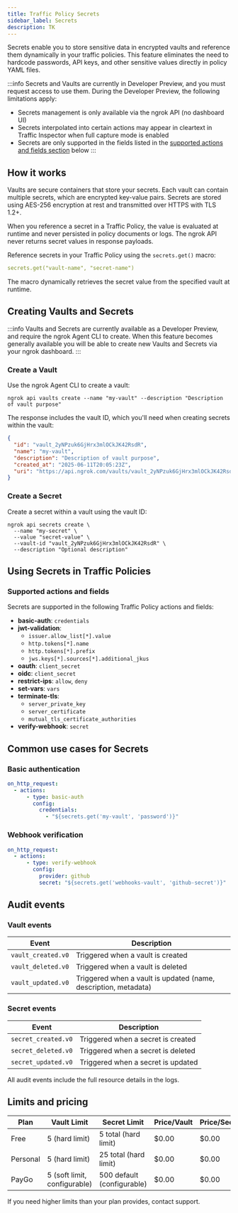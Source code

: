 ```yaml
---
title: Traffic Policy Secrets
sidebar_label: Secrets
description: TK
---
```


Secrets enable you to store sensitive data in encrypted vaults and reference them dynamically in your traffic policies.
This feature eliminates the need to hardcode passwords, API keys, and other sensitive values directly in policy YAML files.

:::info
Secrets and Vaults are currently in Developer Preview, and you must request access to use them.
During the Developer Preview, the following limitations apply:

- Secrets management is only available via the ngrok API (no dashboard UI)
- Secrets interpolated into certain actions may appear in cleartext in Traffic Inspector when full capture mode is enabled
- Secrets are only supported in the fields listed in the [supported actions and fields section](#supported-actions-and-fields) below
:::

## How it works

Vaults are secure containers that store your secrets.
Each vault can contain multiple secrets, which are encrypted key-value pairs.
Secrets are stored using AES-256 encryption at rest and transmitted over HTTPS with TLS 1.2+.

When you reference a secret in a Traffic Policy, the value is evaluated at runtime and never persisted in policy documents or logs.
The ngrok API never returns secret values in response payloads.

Reference secrets in your Traffic Policy using the `secrets.get()` macro:

```yaml
secrets.get("vault-name", "secret-name")
```

The macro dynamically retrieves the secret value from the specified vault at runtime.

## Creating Vaults and Secrets

:::info
Vaults and Secrets are currently available as a Developer Preview, and require the ngrok Agent CLI to create.
When this feature becomes generally available you will be able to create new Vaults and Secrets via your ngrok dashboard.
:::

### Create a Vault

Use the ngrok Agent CLI to create a vault:

```shell
ngrok api vaults create --name "my-vault" --description "Description of vault purpose"
```

The response includes the vault ID, which you'll need when creating secrets within the vault:

```json
{
  "id": "vault_2yNPzuk6GjHrx3mlOCkJK42RsdR",
  "name": "my-vault",
  "description": "Description of vault purpose",
  "created_at": "2025-06-11T20:05:23Z",
  "uri": "https://api.ngrok.com/vaults/vault_2yNPzuk6GjHrx3mlOCkJK42RsdR"
}
```

### Create a Secret

Create a secret within a vault using the vault ID:

```shell
ngrok api secrets create \
  --name "my-secret" \
  --value "secret-value" \
  --vault-id "vault_2yNPzuk6GjHrx3mlOCkJK42RsdR" \
  --description "Optional description"
```

## Using Secrets in Traffic Policies

### Supported actions and fields

Secrets are supported in the following Traffic Policy actions and fields:

- **basic-auth**: `credentials`
- **jwt-validation**: 
  - `issuer.allow_list[*].value`
  - `http.tokens[*].name`
  - `http.tokens[*].prefix`
  - `jws.keys[*].sources[*].additional_jkus`
- **oauth**: `client_secret`
- **oidc**: `client_secret`
- **restrict-ips**: `allow`, `deny`
- **set-vars**: `vars`
- **terminate-tls**:
  - `server_private_key`
  - `server_certificate`
  - `mutual_tls_certificate_authorities`
- **verify-webhook**: `secret`

## Common use cases for Secrets

### Basic authentication

```yaml
on_http_request:
  - actions:
      - type: basic-auth
        config:
          credentials:
            - "${secrets.get('my-vault', 'password')}"
```

### Webhook verification

```yaml
on_http_request:
  - actions:
      - type: verify-webhook
        config:
          provider: github
          secret: "${secrets.get('webhooks-vault', 'github-secret')}"
```

## Audit events

### Vault events

| Event | Description |
|-------|-------------|
| `vault_created.v0` | Triggered when a vault is created |
| `vault_deleted.v0` | Triggered when a vault is deleted |
| `vault_updated.v0` | Triggered when a vault is updated (name, description, metadata) |

### Secret events

| Event | Description |
|-------|-------------|
| `secret_created.v0` | Triggered when a secret is created |
| `secret_deleted.v0` | Triggered when a secret is deleted |
| `secret_updated.v0` | Triggered when a secret is updated |

All audit events include the full resource details in the logs.

## Limits and pricing

| Plan | Vault Limit | Secret Limit | Price/Vault | Price/Secret |
|------|-------------|--------------|-------------|--------------|
| Free | 5 (hard limit) | 5 total (hard limit) | $0.00 | $0.00 |
| Personal | 5 (hard limit) | 25 total (hard limit) | $0.00 | $0.00 |
| PayGo | 5 (soft limit, configurable) | 500 default (configurable) | $0.00 | $0.00 |

If you need higher limits than your plan provides, contact support.
